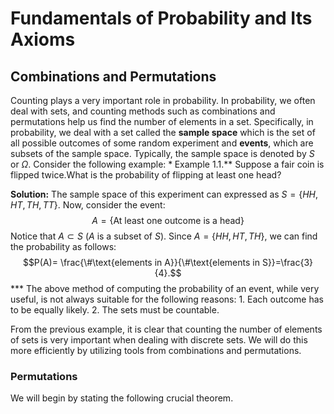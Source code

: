 # Fundamentals of Probability and Its Axioms

## Combinations and Permutations
Counting plays a very important role in probability. In probability, we often deal with sets, and counting methods such as combinations and permutations help us find the number of elements in a set. Specifically, in probability, we deal with a set called the **sample space** which is the set of all possible outcomes of some random experiment and **events**, which are subsets of the sample space. Typically, the sample space is denoted by $S$ or $\Omega.$ Consider the following example:
***
**Example 1.1.**
Suppose a fair coin is flipped twice.What is the probability of flipping at least one head?

**Solution:**
The sample space of this experiment can expressed as $S=\{HH,HT,TH,TT\}$. Now, consider the event:
$$A=\{\text{At least one outcome is a head}\}$$
Notice that $A\subset S$ ($A$ is a subset of $S$). Since $A=\{HH,HT,TH\},$ we can find the probability as follows:
$$P(A)= \frac{\#\text{elements in A}}{\#\text{elements in S}}=\frac{3}{4}.$$
***
The above method of computing the probability of an event, while very useful, is not always suitable for the following reasons:
  1. Each outcome has to be equally likely.
  2. The sets must be countable. 
  
From the previous example, it is clear that counting the number of elements of sets is very important when dealing with discrete sets. We will do this more efficiently by utilizing tools from combinations and permutations.

### Permutations
 We will begin by stating the following crucial theorem.
 